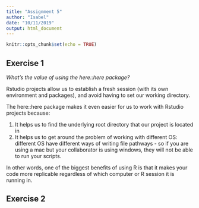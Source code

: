 ```yaml
---
title: "Assignment 5"
author: "Isabel"
date: "10/11/2019"
output: html_document
---
```


```r
knitr::opts_chunk$set(echo = TRUE)
```

## Exercise 1

*What's the value of using the here::here package?* 

Rstudio projects allow us to establish a fresh session (with its own environment and packages), and avoid having to set our working directory. 

The here::here package makes it even easier for us to work with Rstudio projects because:

1. It helps us to find the underlying root directory that our project is located in
2. It helps us to get around the problem of working with different OS: different OS have different ways of writing file pathways - so if you are using a mac but your collaborator is using windows, they will not be able to run your scripts. 

In other words, one of the biggest benefits of using R is that it makes your code more replicable regardless of which computer or R session it is running in. 

## Exercise 2


